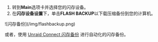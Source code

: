 1. 转到**Main**选项卡并选择您的闪存设备。
2. 在**闪存设备设置**下，单击**FLASH BACKUP**以下载压缩备份到您的计算机。

<div style={{ margin: 'auto', maxWidth: '600px', display: 'flex', flexDirection: 'column', alignItems: 'center' }}>
  ![闪存备份](/img/flashbackup.png)
</div>

或者，使用 [Unraid Connect 闪存备份](../../../../unraid-connect/automated-flash-backup.mdx) 进行自动化的闪存备份。
